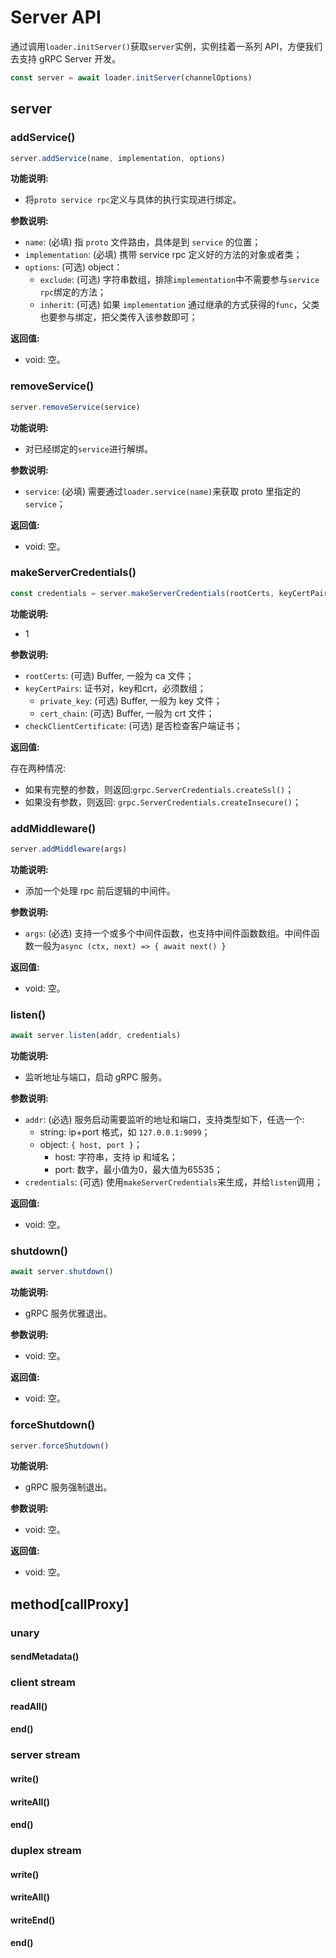 # Server API

通过调用`loader.initServer()`获取`server`实例，实例挂着一系列 API，方便我们去支持 gRPC Server 开发。

```js
const server = await loader.initServer(channelOptions)
```

## server

### addService()

```js
server.addService(name, implementation, options)
```

**功能说明:**
- 将`proto service rpc`定义与具体的执行实现进行绑定。

**参数说明:**
- `name`: (必填) 指 `proto` 文件路由，具体是到 `service` 的位置；
- `implementation`: (必填) 携带 service rpc 定义好的方法的对象或者类；
- `options`: (可选) object：
    - `exclude`: (可选) 字符串数组，排除`implementation`中不需要参与`service rpc`绑定的方法；
    - `inherit`: (可选) 如果 `implementation` 通过继承的方式获得的`func`，父类也要参与绑定，把父类传入该参数即可；

**返回值:**
- void: 空。

### removeService()

```js
server.removeService(service)
```

**功能说明:**
- 对已经绑定的`service`进行解绑。

**参数说明:**
- `service`: (必填) 需要通过`loader.service(name)`来获取 proto 里指定的`service`；

**返回值:**
- void: 空。

### makeServerCredentials()

```js
const credentials = server.makeServerCredentials(rootCerts, keyCertPairs, checkClientCertificate)
```

**功能说明:**
- 1

**参数说明:**
- `rootCerts`: (可选) Buffer, 一般为 ca 文件；
- `keyCertPairs`: 证书对，key和crt，必须数组；
    - `private_key`: (可选) Buffer, 一般为 key 文件；
    - `cert_chain`: (可选) Buffer, 一般为 crt 文件；
- `checkClientCertificate`: (可选) 是否检查客户端证书；

**返回值:**

存在两种情况:
- 如果有完整的参数，则返回:`grpc.ServerCredentials.createSsl()`；
- 如果没有参数，则返回: `grpc.ServerCredentials.createInsecure()`；

### addMiddleware()

```js
server.addMiddleware(args)
```

**功能说明:**
- 添加一个处理 rpc 前后逻辑的中间件。

**参数说明:**
- `args`: (必选) 支持一个或多个中间件函数，也支持中间件函数数组。中间件函数一般为`async (ctx, next) => { await next() }`

**返回值:**
- void: 空。

### listen()

```js
await server.listen(addr, credentials)
```

**功能说明:**
- 监听地址与端口，启动 gRPC 服务。

**参数说明:**
- `addr`: (必选) 服务启动需要监听的地址和端口，支持类型如下，任选一个:
    - string: ip+port 格式，如 `127.0.0.1:9099`；
    - object: `{ host, port }`；
        - host: 字符串，支持 ip 和域名；
        - port: 数字，最小值为0，最大值为65535；
- `credentials`: (可选) 使用`makeServerCredentials`来生成，并给`listen`调用；

**返回值:**
- void: 空。

### shutdown()

```js
await server.shutdown()
```

**功能说明:**
- gRPC 服务优雅退出。

**参数说明:**
- void: 空。

**返回值:**
- void: 空。

### forceShutdown()

```js
server.forceShutdown()
```

**功能说明:**
- gRPC 服务强制退出。

**参数说明:**
- void: 空。

**返回值:**
- void: 空。

## method[callProxy]

### unary

#### sendMetadata()

### client stream

#### readAll()

#### end()

### server stream

#### write()

#### writeAll()

#### end()

### duplex stream

#### write()

#### writeAll()

#### writeEnd()

#### end()
